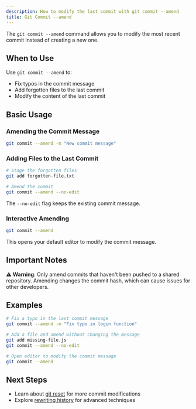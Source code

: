 ```yaml
---
description: How to modify the last commit with git commit --amend
title: Git Commit --amend
---
```


The `git commit --amend` command allows you to modify the most recent commit instead of creating a new one.

## When to Use

Use `git commit --amend` to:
- Fix typos in the commit message
- Add forgotten files to the last commit
- Modify the content of the last commit

## Basic Usage

### Amending the Commit Message

```bash
git commit --amend -m "New commit message"
```

### Adding Files to the Last Commit

```bash
# Stage the forgotten files
git add forgotten-file.txt

# Amend the commit
git commit --amend --no-edit
```

The `--no-edit` flag keeps the existing commit message.

### Interactive Amending

```bash
git commit --amend
```

This opens your default editor to modify the commit message.

## Important Notes

⚠️ **Warning**: Only amend commits that haven't been pushed to a shared repository. Amending changes the commit hash, which can cause issues for other developers.

## Examples

```bash
# Fix a typo in the last commit message
git commit --amend -m "Fix typo in login function"

# Add a file and amend without changing the message
git add missing-file.js
git commit --amend --no-edit

# Open editor to modify the commit message
git commit --amend
```

## Next Steps

- Learn about [git reset](/docs/2-git-basics/commands/git-reset) for more commit modifications
- Explore [rewriting history](/docs/4-git-advanced/rewriting-history) for advanced techniques
